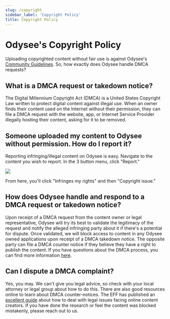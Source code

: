 ---
slug: /copyright
sidebar_label: 'Copyright Policy'
title: Copyright Policy
---

# Odysee's Copyright Policy

Uploading copyrighted content without fair use is against Odysee's [Community Guidelines](https://help.odysee.tv/communityguidelines). So, how exactly does Odysee handle DMCA requests?

## What is a DMCA request or takedown notice?
The Digital Millennium Copyright Act (DMCA) is a United States Copyright Law written to protect digital content against illegal use. When an owner finds their content used on the Internet without their permission, they can file a DMCA request with the website, app, or Internet Service Provider illegally hosting their content, asking for it to be removed.

## Someone uploaded my content to Odysee without permission. How do I report it?
Reporting infringing/illegal content on Odysee is easy. Navigate to the content you wish to report. In the 3 button menu, click "Report."

![](https://i.imgur.com/aohcHVG.png)

From here, you'll click "Infringes my rights" and then "Copyright issue."

## How does Odysee handle and respond to a DMCA request or takedown notice?
Upon receipt of a DMCA request from the content owner or legal representative, Odysee will try its best to validate the legitimacy of the request and notify the alleged infringing party about it if there's a potential for dispute. Once validated, we will block access to content in any Odysee owned applications upon receipt of a DMCA takedown notice. The opposite party can file a DMCA counter notice if they believe they have a right to publish the content. If you have questions about the DMCA process, you can find more information [here](https://www.dmca.com/faq/What-is-a-DMCA-Takedown?_ga=2.159224446.539423696.1634061780-1382771933.1616852399).

## Can I dispute a DMCA complaint?
Yes, you may. We can't give you legal advice, so check with your local attorney or legal group about how to do this. There are also good resources online to learn about DMCA counter-notices. The EFF has published an [excellent guide](https://www.eff.org/issues/intellectual-property/guide-to-youtube-removals?_ga=2.164141691.539423696.1634061780-1382771933.1616852399) about how to deal with legal issues facing online content creators. If you have done the research or feel the content was blocked mistakenly, please reach out to us.